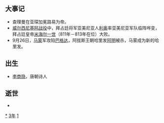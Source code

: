 {{yearTOC|813|唐'''[[元和_(唐憲宗)|元和]]八年'''；南诏'''[[龙兴_(劝龙晟)|龙兴]]四年'''；日本'''[[弘仁|弘仁]]四年'''；渤海国'''[[朱雀_(大言义)|朱雀]]元年'''}}

== 大事记 ==
* 查理曼在亚琛加冕路易为帝。
* [[威尔西尼基阿战役|威尔西尼基阿战役]]中，拜占廷将军亚美尼亚人[[利奥五世_(拜占庭)|利奥]]率亚美尼亚军队临阵哗变，拜占廷皇帝[[米海尔一世|米海尔一世]]（811年－813年在位）大败。
*9月26日，[[阿布·阿拔斯·阿卜杜拉·马蒙·本·哈伦|马蒙]]军攻陷[[巴格达|巴格达]]，阿拔斯王朝哈里发[[阿布·阿卜杜拉·穆罕默德·阿明·本·哈伦|阿明]]被杀，马蒙成为新的哈里发。

== 出生 ==
*[[李商隐|李商隐]]，唐朝诗人

== 逝世 ==
{{Wikisource year mention}}
*

[[Category:813年|*]]
[[Category:810年代|3年]]
[[Category:9世纪各年|1]]